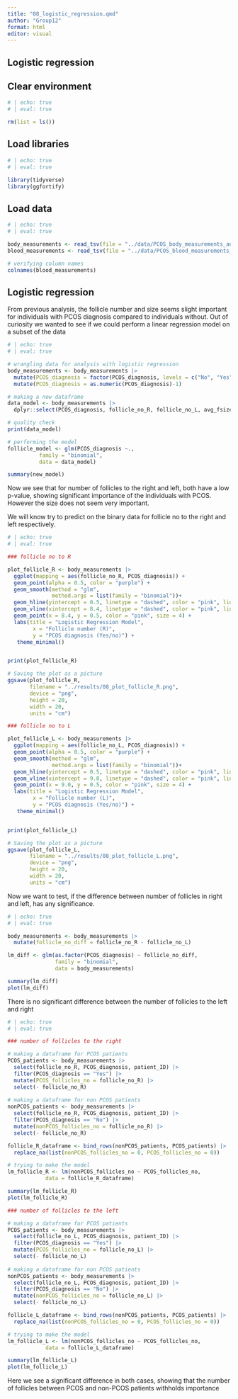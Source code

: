 ```yaml
---
title: "08_logistic_regression.qmd"
author: "Group12"
format: html
editor: visual
---
```


## Logistic regression

## Clear environment

```r
# | echo: true 
# | eval: true  

rm(list = ls())
```

## Load libraries

```r
# | echo: true 
# | eval: true  

library(tidyverse)
library(ggfortify)

```

## Load data

```r
# | echo: true 
# | eval: true 

body_measurements <- read_tsv(file = "../data/PCOS_body_measurements_aug.tsv")
blood_measurements <- read_tsv(file = "../data/PCOS_blood_measurements_aug.tsv")

# verifying column names
colnames(blood_measurements)
```

## Logistic regression

From previous analysis, the follicle number and size seems slight important for individuals with PCOS diagnosis compared to individuals without. Out of curiosity we wanted to see if we could perform a linear regression model on a subset of the data

```r
# | echo: true 
# | eval: true 

# wrangling data for analysis with logistic regression
body_measurements <- body_measurements |>
  mutate(PCOS_diagnosis = factor(PCOS_diagnosis, levels = c("No", "Yes"), labels = c(0, 1)))|>
  mutate(PCOS_diagnosis = as.numeric(PCOS_diagnosis)-1)

# making a new dataframe
data_model <- body_measurements |>
  dplyr::select(PCOS_diagnosis, follicle_no_R, follicle_no_L, avg_fsize_R, avg_fsize_L)

# quality check
print(data_model)

# performing the model
follicle_model <- glm(PCOS_diagnosis ~., 
          family = "binomial",
          data = data_model)

summary(new_model)

```

Now we see that for number of follicles to the right and left, both have a low p-value, showing significant importance of the individuals with PCOS. However the size does not seem very important.

We will know try to predict on the binary data for follicle no to the right and left respectively.

```r
# | echo: true 
# | eval: true 

### follicle no to R

plot_follicle_R <- body_measurements |>
  ggplot(mapping = aes(follicle_no_R, PCOS_diagnosis)) + 
  geom_point(alpha = 0.5, color = "purple") + 
  geom_smooth(method = "glm",
              method.args = list(family = "binomial"))+
  geom_hline(yintercept = 0.5, linetype = "dashed", color = "pink", linewidth = 0.5) +  
  geom_vline(xintercept = 8.4, linetype = "dashed", color = "pink", linewidth = 0.5) + 
  geom_point(x = 8.4, y = 0.5, color = "pink", size = 4) + 
  labs(title = "Logistic Regression Model",
        x = "Follicle number (R)",
        y = "PCOS diagnosis (Yes/no)") +
   theme_minimal()


print(plot_follicle_R)

# Saving the plot as a picture
ggsave(plot_follicle_R,
       filename = "../results/08_plot_follicle_R.png",
       device = "png",
       height = 20,
       width = 20,
       units = "cm")

### follicle no to L

plot_follicle_L <- body_measurements |>
  ggplot(mapping = aes(follicle_no_L, PCOS_diagnosis)) + 
  geom_point(alpha = 0.5, color = "purple") + 
  geom_smooth(method = "glm",
              method.args = list(family = "binomial"))+
  geom_hline(yintercept = 0.5, linetype = "dashed", color = "pink", linewidth = 0.5) +  
  geom_vline(xintercept = 9.0, linetype = "dashed", color = "pink", linewidth = 0.5) + 
  geom_point(x = 9.0, y = 0.5, color = "pink", size = 4) + 
  labs(title = "Logistic Regression Model",
        x = "Follicle number (L)",
        y = "PCOS diagnosis (Yes/no)") +
   theme_minimal()


print(plot_follicle_L)

# Saving the plot as a picture
ggsave(plot_follicle_L,
       filename = "../results/08_plot_follicle_L.png",
       device = "png",
       height = 20,
       width = 20,
       units = "cm")


```

Now we want to test, if the difference between number of follicles in right and left, has any significance.

```r
# | echo: true 
# | eval: true 

body_measurements <- body_measurements |>
  mutate(follicle_no_diff = follicle_no_R - follicle_no_L)

lm_diff <- glm(as.factor(PCOS_diagnosis) ~ follicle_no_diff, 
               family = "binomial",
               data = body_measurements)

summary(lm_diff)
plot(lm_diff)

```

There is no significant difference between the number of follicles to the left and right

```r
# | echo: true 
# | eval: true 

### number of follicles to the right

# making a dataframe for PCOS patients
PCOS_patients <- body_measurements |>
  select(follicle_no_R, PCOS_diagnosis, patient_ID) |>
  filter(PCOS_diagnosis == "Yes") |>
  mutate(PCOS_follicles_no = follicle_no_R) |>
  select(- follicle_no_R)
  
# making a dataframe for non PCOS patients
nonPCOS_patients <- body_measurements |>
  select(follicle_no_R, PCOS_diagnosis, patient_ID) |>
  filter(PCOS_diagnosis == "No") |>
  mutate(nonPCOS_follicles_no = follicle_no_R) |>
  select(- follicle_no_R)

follicle_R_dataframe <- bind_rows(nonPCOS_patients, PCOS_patients) |>
  replace_na(list(nonPCOS_follicles_no = 0, PCOS_follicles_no = 0))

# trying to make the model
lm_follicle_R <- lm(nonPCOS_follicles_no ~ PCOS_follicles_no, 
            data = follicle_R_dataframe)

summary(lm_follicle_R)
plot(lm_follicle_R)

### number of follicles to the left

# making a dataframe for PCOS patients
PCOS_patients <- body_measurements |>
  select(follicle_no_L, PCOS_diagnosis, patient_ID) |>
  filter(PCOS_diagnosis == "Yes") |>
  mutate(PCOS_follicles_no = follicle_no_L) |>
  select(- follicle_no_L)
  
# making a dataframe for non PCOS patients
nonPCOS_patients <- body_measurements |>
  select(follicle_no_L, PCOS_diagnosis, patient_ID) |>
  filter(PCOS_diagnosis == "No") |>
  mutate(nonPCOS_follicles_no = follicle_no_L) |>
  select(- follicle_no_L)

follicle_L_dataframe <- bind_rows(nonPCOS_patients, PCOS_patients) |>
  replace_na(list(nonPCOS_follicles_no = 0, PCOS_follicles_no = 0))

# trying to make the model
lm_follicle_L <- lm(nonPCOS_follicles_no ~ PCOS_follicles_no, 
            data = follicle_L_dataframe)

summary(lm_follicle_L)
plot(lm_follicle_L)

```

Here we see a significant difference in both cases, showing that the number of follicles between PCOS and non-PCOS patients withholds importance
